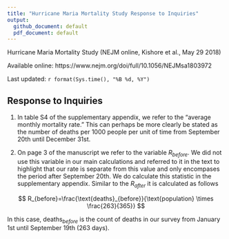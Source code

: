 ```yaml
---
title: "Hurricane Maria Mortality Study Response to Inquiries"
output: 
  github_document: default
  pdf_document: default
---
```


Hurricane Maria Mortality Study (NEJM online, Kishore et al., May 29 2018)

Available online: https://www.nejm.org/doi/full/10.1056/NEJMsa1803972

Last updated: `r format(Sys.time(), "%B %d, %Y")`

## Response to Inquiries

1. In table S4 of the supplementary appendix, we refer to the “average monthly mortality rate.” This can perhaps be more clearly be stated as the number of deaths per 1000 people per unit of time from September 20th until December 31st.

1. On page 3 of the manuscript we refer to the variable $R_{before}$. We did not use this variable in our main calculations and referred to it in the text to highlight that our rate is separate from this value and only encompases the period after September 20th. We do calculate this statistic in the supplementary appendix. Similar to the $R_{after}$ it is calculated as follows

$$
R_{before}=\frac{\text{deaths}_{before}}{\text{population} \times \frac{263}{365}}
$$ 

In this case, $\text{deaths}_{before}$ is the count of deaths in our survey from January 1st until September 19th (263 days).
